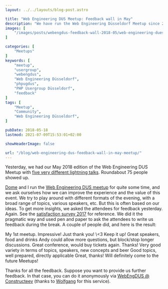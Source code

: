 ```yaml
---
layout: ../../layouts/blog-post.astro

title: "Web Engineering DUS Meetup: Feedback wall in May"
description: "We have run the Web Engineering Düsseldorf Meetup since 2012. Feedback from attendees is vital to us our improvement. Here are the results from the feedback wall during the Web Engineering Düsseldorf May Meetup."
images: [
    "/images/posts/webengdus-feedback-wall-2018-05/web-engineering-duesseldorf-logo-banner.png"
]

categories: [
    "Meetups"
]
keywords: [
    "meetup",
    "usergroup",
    "webengdus",
    "Web Engineering Düsseldorf",
    "phpugdus",
    "PHP Usergroup Düsseldorf",
    "feedback"
]
tags: [
    "Meetup",
    "Community",
    "Web Engineering Düsseldorf",
]

pubDate: 2018-05-18
lastmod: 2021-07-09T15:53:01+02:00

showHeaderImage: false

url: "/blog/web-engineering-dus-feedback-wall-in-may-meetup/"
---
```


<BlogPostImage
    path="/images/posts/webengdus-feedback-wall-2018-05/web-engineering-duesseldorf-logo-banner.png"
    alt="Web Engineering Düsseldorf Meetup Logo"
    title="Web Engineering Düsseldorf Meetup Logo" />

Yesterday, we had our May 2018 edition of the Web Engineering DUS Meetup with [five very different lightning talks](https://www.meetup.com/Web-Engineering-Duesseldorf/events/248019083/ "5 Talks: State of CSS, Learn to code, DevOps story, Side projects, WordPress at Web Engineering Düsseldorf").
Roundabout 75 people showed up.

[Dome](https://twitter.com/milchjieper "Dominik Siebel at twitter") and I run the [Web Engineering DUS meetup](https://www.meetup.com/Web-Engineering-Duesseldorf "Web Engineering Düsseldorf Meetup") for quite some time, and we ask ourselves how we can improve the experience and the value of this event.
We try to play around with different formats of the evening, with a broad range of topics, various speakers, etc.
But this is often based on our ideas.
To get more insights, we asked the attendees for feedback yesterday.
Again. See the [satisfaction survey 2017](/blog/web-engineering-dus-satisfaction-survey-2017/ "Web Engineering Düsseldorf Meetup: Satisfaction Survey 2017") for reference.
We did it the pragmatic way and used pen and paper to ask the attendees to write us feedback during the break.
A couple of people did, and here is the result:

<Quote>
    My 1st meetup. Impressive!
</Quote>

<Quote>
    Just thank you! \<3 Keep it up!
</Quote>

<Quote>
    Great speakers, food and drinks
</Quote>

<Quote>
    Andy could allow more questions, but block/stop longer discussions. Great conference, would buy tickets again. Thanks!
</Quote>

<Quote>
    Very good variety in terms of topics, speakers, new concepts and beer
</Quote>

<Quote>
    Good topics, well prepared, directly applicable
</Quote>

<Quote>
    Great, thanks! Will definitely come to the future Meetups!
</Quote>

Thanks for all the feedback.
Suppose you want to provide us further feedback.
In that case, you can do it anonymously via [WebEngDUS @ Constructeev](https://constructeev.com/webengdus "Provide Feedback for Web Engineering Düsseldorf Meetup") (thanks to [Wolfgang](https://twitter.com/schafele "Wolfgang Gassler at twitter") for this service).